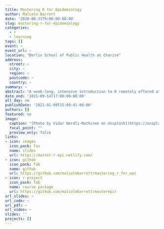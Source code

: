 ```yaml
---
title: Mastering R for Epidemiology
author: Malcolm Barrett
date: '2020-08-31T9:00:00-08:00'
slug: mastering-r-for-epidemiology
categories:
  - r
  - learning
tags: []
event: ~
event_url: ~
location: "Berlin School of Public Health at Charité"
address:
  street: ~
  city: ~
  region: ~
  postcode: ~
  country: ~
summary: ~
abstract: "A week-long, intensive introduction to R remotely offered at the Berlin School of Public Health at Charité – Universitätsmedizin Berlin. The course is for researchers, public health professionals, epidemiologists, and clinicians who want to improve their R coding skills, who want to learn modern tools in the R ecosystem, like the tidyverse and Shiny, or who want to get started writing software in R."
date_end: '2021-09-14T17:00:00-08:00'
all_day: no
publishDate: '2021-01-09T15:09:41-08:00'
authors: []
featured: no
image:
  caption: "[Photo by Vidar Nordli-Mathisen on Unsplash](https://unsplash.com/photos/4NlLMwdFoLY)"
  focal_point: ""
  preview_only: false
links:
- icon: images
  icon_pack: fas
  name: slides
  url: https://master-r-epi.netlify.com/
- icon: github
  icon_pack: fab
  name: github
  url: https://github.com/malcolmbarrett/mastering_r_for_epi
- icon: r-project
  icon_pack: fab
  name: course package
  url: https://github.com/malcolmbarrett/masterepir
url_slides: ~
url_code: ~
url_pdf: ~
url_video: ~
slides: ''
projects: []
---
```

